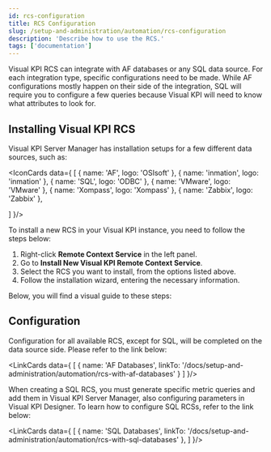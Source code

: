 ```yaml
---
id: rcs-configuration
title: RCS Configuration
slug: /setup-and-administration/automation/rcs-configuration
description: 'Describe how to use the RCS.'
tags: ['documentation']
---
```



Visual KPI RCS can integrate with AF databases or any SQL data source. For each integration type, specific configurations need to be made. While AF configurations mostly happen on their side of the integration, SQL will require you to configure a few queries because Visual KPI will need to know what attributes to look for.

## Installing Visual KPI RCS

Visual KPI Server Manager has installation setups for a few different data sources, such as:

<IconCards data={
  [
    {
      name: 'AF',
      logo: 'OSIsoft'
    },
    {
      name: 'inmation',
      logo: 'inmation'
    },
    {
      name: 'SQL',
      logo: 'ODBC'
    },
    {
      name: 'VMware',
      logo: 'VMware'
    },
    {
      name: 'Xompass',
      logo: 'Xompass'
    },
    {
      name: 'Zabbix',
      logo: 'Zabbix'
    },
    
  ]
}/>

To install a new RCS in your Visual KPI instance, you need to follow the steps below:

1. Right-click **Remote Context Service** in the left panel.
2. Go to **Install New Visual KPI Remote Context Service**.
3. Select the RCS you want to install, from the options listed above.
4. Follow the installation wizard, entering the necessary information.

Below, you will find a visual guide to these steps:

<StylizedImage
  imgURL="img/setup-adm/automation/how-to-use/rcs-install-gif.gif"
  alt="rcs installation process"
/>

## Configuration

Configuration for all available RCS, except for SQL, will be completed on the data source side. Please refer to the link below:

<LinkCards data={
  [
    {
      name: 'AF Databases',
      linkTo: '/docs/setup-and-administration/automation/rcs-with-af-databases'
    }
  ]
}/>

When creating a SQL RCS, you must generate specific metric queries and add them in Visual KPI Server Manager, also configuring parameters in Visual KPI Designer. To learn how to configure SQL RCSs, refer to the link below:

<LinkCards data={
  [
    {
      name: 'SQL Databases',
      linkTo: '/docs/setup-and-administration/automation/rcs-with-sql-databases'
    },
  ]
}/>